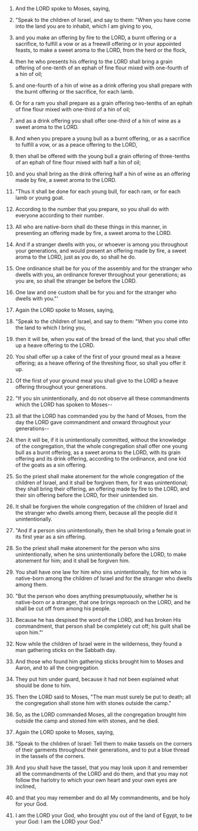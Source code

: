 
1. And the LORD spoke to Moses, saying,

2. "Speak to the children of Israel, and say to them: "When you have come into the land you are to inhabit, which I am giving to you,

3. and you make an offering by fire to the LORD, a burnt offering or a sacrifice, to fulfill a vow or as a freewill offering or in your appointed feasts, to make a sweet aroma to the LORD, from the herd or the flock,

4. then he who presents his offering to the LORD shall bring a grain offering of one-tenth of an ephah of fine flour mixed with one-fourth of a hin of oil;

5. and one-fourth of a hin of wine as a drink offering you shall prepare with the burnt offering or the sacrifice, for each lamb.

6. Or for a ram you shall prepare as a grain offering two-tenths of an ephah of fine flour mixed with one-third of a hin of oil;

7. and as a drink offering you shall offer one-third of a hin of wine as a sweet aroma to the LORD.

8. And when you prepare a young bull as a burnt offering, or as a sacrifice to fulfill a vow, or as a peace offering to the LORD,

9. then shall be offered with the young bull a grain offering of three-tenths of an ephah of fine flour mixed with half a hin of oil;

10. and you shall bring as the drink offering half a hin of wine as an offering made by fire, a sweet aroma to the LORD.

11. "Thus it shall be done for each young bull, for each ram, or for each lamb or young goat.

12. According to the number that you prepare, so you shall do with everyone according to their number.

13. All who are native-born shall do these things in this manner, in presenting an offering made by fire, a sweet aroma to the LORD.

14. And if a stranger dwells with you, or whoever is among you throughout your generations, and would present an offering made by fire, a sweet aroma to the LORD, just as you do, so shall he do.

15. One ordinance shall be for you of the assembly and for the stranger who dwells with you, an ordinance forever throughout your generations; as you are, so shall the stranger be before the LORD.

16. One law and one custom shall be for you and for the stranger who dwells with you."'

17. Again the LORD spoke to Moses, saying,

18. "Speak to the children of Israel, and say to them: "When you come into the land to which I bring you,

19. then it will be, when you eat of the bread of the land, that you shall offer up a heave offering to the LORD.

20. You shall offer up a cake of the first of your ground meal as a heave offering; as a heave offering of the threshing floor, so shall you offer it up.

21. Of the first of your ground meal you shall give to the LORD a heave offering throughout your generations.

22. "If you sin unintentionally, and do not observe all these commandments which the LORD has spoken to Moses--

23. all that the LORD has commanded you by the hand of Moses, from the day the LORD gave commandment and onward throughout your generations--

24. then it will be, if it is unintentionally committed, without the knowledge of the congregation, that the whole congregation shall offer one young bull as a burnt offering, as a sweet aroma to the LORD, with its grain offering and its drink offering, according to the ordinance, and one kid of the goats as a sin offering.

25. So the priest shall make atonement for the whole congregation of the children of Israel, and it shall be forgiven them, for it was unintentional; they shall bring their offering, an offering made by fire to the LORD, and their sin offering before the LORD, for their unintended sin.

26. It shall be forgiven the whole congregation of the children of Israel and the stranger who dwells among them, because all the people did it unintentionally.

27. "And if a person sins unintentionally, then he shall bring a female goat in its first year as a sin offering.

28. So the priest shall make atonement for the person who sins unintentionally, when he sins unintentionally before the LORD, to make atonement for him; and it shall be forgiven him.

29. You shall have one law for him who sins unintentionally, for him who is native-born among the children of Israel and for the stranger who dwells among them.

30. "But the person who does anything presumptuously, whether he is native-born or a stranger, that one brings reproach on the LORD, and he shall be cut off from among his people.

31. Because he has despised the word of the LORD, and has broken His commandment, that person shall be completely cut off; his guilt shall be upon him."'

32. Now while the children of Israel were in the wilderness, they found a man gathering sticks on the Sabbath day.

33. And those who found him gathering sticks brought him to Moses and Aaron, and to all the congregation.

34. They put him under guard, because it had not been explained what should be done to him.

35. Then the LORD said to Moses, "The man must surely be put to death; all the congregation shall stone him with stones outside the camp."

36. So, as the LORD commanded Moses, all the congregation brought him outside the camp and stoned him with stones, and he died.

37. Again the LORD spoke to Moses, saying,

38. "Speak to the children of Israel: Tell them to make tassels on the corners of their garments throughout their generations, and to put a blue thread in the tassels of the corners.

39. And you shall have the tassel, that you may look upon it and remember all the commandments of the LORD and do them, and that you may not follow the harlotry to which your own heart and your own eyes are inclined,

40. and that you may remember and do all My commandments, and be holy for your God.

41. I am the LORD your God, who brought you out of the land of Egypt, to be your God: I am the LORD your God."


